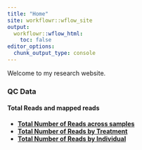 ```yaml
---
title: "Home"
site: workflowr::wflow_site
output:
  workflowr::wflow_html:
    toc: false
editor_options:
  chunk_output_type: console
---
```


Welcome to my research website.

### **QC Data**
#### **Total Reads and mapped reads**  

- **[Total Number of Reads across samples](https://sayanpaul01.github.io/CX5461_Project/total_reads_by_sample.html)**  
- **[Total Number of Reads by Treatment](https://sayanpaul01.github.io/CX5461_Project/total_reads_by_treatment.html)**
- **[Total Number of Reads by Individual](https://sayanpaul01.github.io/CX5461_Project/total_reads_by_individual.html)**
